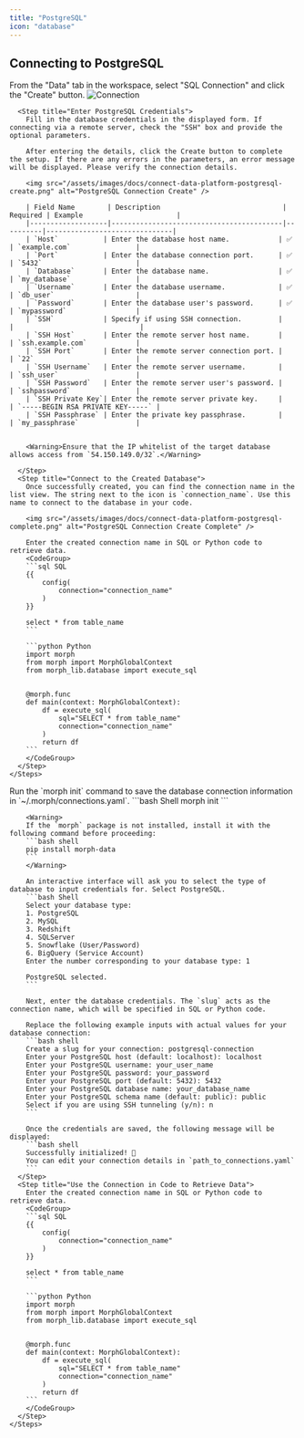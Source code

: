 ```yaml
---
title: "PostgreSQL"
icon: "database"
---
```


## Connecting to PostgreSQL

<Tabs>
  <Tab title="Cloud">
    <Steps>
      <Step title="Create an SQL Connection">
        From the "Data" tab in the workspace, select "SQL Connection" and click the "Create" button.
        <img src="/assets/images/docs/connect-data-platform-connection.png" alt="Connection" />
      </Step>

      <Step title="Enter PostgreSQL Credentials">
        Fill in the database credentials in the displayed form. If connecting via a remote server, check the "SSH" box and provide the optional parameters.

        After entering the details, click the Create button to complete the setup. If there are any errors in the parameters, an error message will be displayed. Please verify the connection details.

        <img src="/assets/images/docs/connect-data-platform-postgresql-create.png" alt="PostgreSQL Connection Create" />

        | Field Name        | Description                              | Required | Example                       |
        |-------------------|------------------------------------------|----------|-------------------------------|
        | `Host`           | Enter the database host name.            | ✅        | `example.com`                |
        | `Port`           | Enter the database connection port.      | ✅        | `5432`                       |
        | `Database`       | Enter the database name.                 | ✅        | `my_database`                |
        | `Username`       | Enter the database username.             | ✅        | `db_user`                    |
        | `Password`       | Enter the database user's password.      | ✅        | `mypassword`                 |
        | `SSH`            | Specify if using SSH connection.         |         |                               |
        | `SSH Host`       | Enter the remote server host name.       |         | `ssh.example.com`            |
        | `SSH Port`       | Enter the remote server connection port. |         | `22`                         |
        | `SSH Username`   | Enter the remote server username.        |         | `ssh_user`                   |
        | `SSH Password`   | Enter the remote server user's password. |         | `sshpassword`                |
        | `SSH Private Key`| Enter the remote server private key.     |         | `-----BEGIN RSA PRIVATE KEY-----` |
        | `SSH Passphrase` | Enter the private key passphrase.        |         | `my_passphrase`              |


        <Warning>Ensure that the IP whitelist of the target database allows access from `54.150.149.0/32`.</Warning>

      </Step>
      <Step title="Connect to the Created Database">
        Once successfully created, you can find the connection name in the list view. The string next to the icon is `connection_name`. Use this name to connect to the database in your code.

        <img src="/assets/images/docs/connect-data-platform-postgresql-complete.png" alt="PostgreSQL Connection Create Complete" />

        Enter the created connection name in SQL or Python code to retrieve data.
        <CodeGroup>
        ```sql SQL
        {{
            config(
                connection="connection_name"
            )
        }}

        select * from table_name
        ```

        ```python Python
        import morph
        from morph import MorphGlobalContext
        from morph_lib.database import execute_sql


        @morph.func
        def main(context: MorphGlobalContext):
            df = execute_sql(
                sql="SELECT * from table_name"
                connection="connection_name"
            )
            return df
        ```
        </CodeGroup>
      </Step>
    </Steps>

  </Tab>
  <Tab title="Local">
    <Steps>
      <Step title="Run the `morph init` Command">
        Run the `morph init` command to save the database connection information in `~/.morph/connections.yaml`.
        ```bash Shell
        morph init
        ```

        <Warning>
        If the `morph` package is not installed, install it with the following command before proceeding:
        ```bash shell
        pip install morph-data
        ```
        </Warning>

        An interactive interface will ask you to select the type of database to input credentials for. Select PostgreSQL.
        ```bash Shell
        Select your database type:
        1. PostgreSQL
        2. MySQL
        3. Redshift
        4. SQLServer
        5. Snowflake (User/Password)
        6. BigQuery (Service Account)
        Enter the number corresponding to your database type: 1

        PostgreSQL selected.
        ```

        Next, enter the database credentials. The `slug` acts as the connection name, which will be specified in SQL or Python code.

        Replace the following example inputs with actual values for your database connection:
        ```bash shell
        Create a slug for your connection: postgresql-connection
        Enter your PostgreSQL host (default: localhost): localhost
        Enter your PostgreSQL username: your_user_name
        Enter your PostgreSQL password: your_password
        Enter your PostgreSQL port (default: 5432): 5432
        Enter your PostgreSQL database name: your_database_name
        Enter your PostgreSQL schema name (default: public): public
        Select if you are using SSH tunneling (y/n): n
        ```

        Once the credentials are saved, the following message will be displayed:
        ```bash shell
        Successfully initialized! 🎉
        You can edit your connection details in `path_to_connections.yaml`
        ```
      </Step>
      <Step title="Use the Connection in Code to Retrieve Data">
        Enter the created connection name in SQL or Python code to retrieve data.
        <CodeGroup>
        ```sql SQL
        {{
            config(
                connection="connection_name"
            )
        }}

        select * from table_name
        ```

        ```python Python
        import morph
        from morph import MorphGlobalContext
        from morph_lib.database import execute_sql


        @morph.func
        def main(context: MorphGlobalContext):
            df = execute_sql(
                sql="SELECT * from table_name"
                connection="connection_name"
            )
            return df
        ```
        </CodeGroup>
      </Step>
    </Steps>

  </Tab>  
</Tabs>
